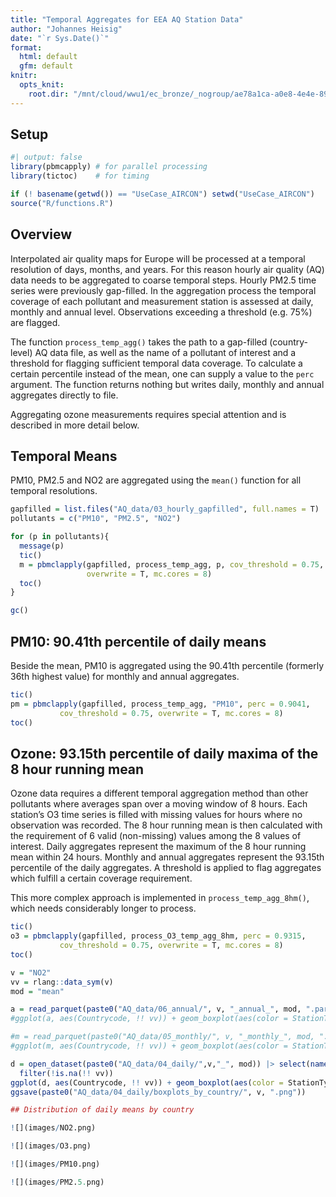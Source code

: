 ```yaml
---
title: "Temporal Aggregates for EEA AQ Station Data"
author: "Johannes Heisig"
date: "`r Sys.Date()`"
format: 
  html: default
  gfm: default
knitr:
  opts_knit:
    root.dir: "/mnt/cloud/wwu1/ec_bronze/_nogroup/ae78a1ca-a0e8-4e4e-8992-69c34947db65/UseCase_AIRCON"
---
```

## Setup

```r
#| output: false
library(pbmcapply) # for parallel processing
library(tictoc)    # for timing

if (! basename(getwd()) == "UseCase_AIRCON") setwd("UseCase_AIRCON")
source("R/functions.R") 
```

## Overview

Interpolated air quality maps for Europe will be processed at a temporal resolution of days, months, and years. For this reason hourly air quality (AQ) data needs to be aggregated to coarse temporal steps. Hourly PM2.5 time series were previously gap-filled. In the aggregation process the temporal coverage of each pollutant and measurement station is assessed at daily, monthly and annual level. Observations exceeding a threshold (e.g. 75\%) are flagged. 

The function `process_temp_agg()` takes the path to a gap-filled (country-level) AQ data file, as well as the name of a pollutant of interest and a threshold for flagging sufficient temporal data coverage. To calculate a certain percentile instead of the mean, one can supply a value to the `perc` argument. The function returns nothing but writes daily, monthly and annual aggregates directly to file.

Aggregating ozone measurements requires special attention and is described in more detail below.

## Temporal Means

PM10, PM2.5 and NO2 are aggregated using the `mean()` function for all temporal resolutions.

```r
gapfilled = list.files("AQ_data/03_hourly_gapfilled", full.names = T)
pollutants = c("PM10", "PM2.5", "NO2")

for (p in pollutants){
  message(p)
  tic()
  m = pbmclapply(gapfilled, process_temp_agg, p, cov_threshold = 0.75,
                 overwrite = T, mc.cores = 8)
  toc()
}
```

```r
gc()
```


## PM10: 90.41th percentile of daily means

Beside the mean, PM10 is aggregated using the 90.41th percentile (formerly 36th highest value) for monthly and annual aggregates.

```r
tic()
pm = pbmclapply(gapfilled, process_temp_agg, "PM10", perc = 0.9041,
           cov_threshold = 0.75, overwrite = T, mc.cores = 8)
toc()
```

## Ozone: 93.15th percentile of daily maxima of the 8 hour running mean

Ozone data requires a different temporal aggregation method than other pollutants where averages span over a moving window of 8 hours. Each station's O3 time series is filled with missing values for hours where no observation was recorded. The 8 hour running mean is then calculated with the requirement of 6 valid (non-missing) values among the 8 values of interest.
Daily aggregates represent the maximum of the 8 hour running mean within 24 hours. Monthly and annual aggregates represent the 93.15th percentile of the daily aggregates. A threshold is applied to flag aggregates which fulfill a certain coverage requirement.

This more complex approach is implemented in `process_temp_agg_8hm()`, which needs considerably longer to process.

```r
tic()
o3 = pbmclapply(gapfilled, process_O3_temp_agg_8hm, perc = 0.9315,
           cov_threshold = 0.75, overwrite = T, mc.cores = 8)
toc()
```


```r
v = "NO2"
vv = rlang::data_sym(v)
mod = "mean"

a = read_parquet(paste0("AQ_data/06_annual/", v, "_annual_", mod, ".parquet"))
#ggplot(a, aes(Countrycode, !! vv)) + geom_boxplot(aes(color = StationType)) + ggtitle(paste("Annual", v))

#m = read_parquet(paste0("AQ_data/05_monthly/", v, "_monthly_", mod, ".parquet")) 
#ggplot(m, aes(Countrycode, !! vv)) + geom_boxplot(aes(color = StationType)) + ggtitle(paste("Monthly", v))

d = open_dataset(paste0("AQ_data/04_daily/",v,"_", mod)) |> select(names(a)) |> collect() |> 
  filter(!is.na(!! vv))
ggplot(d, aes(Countrycode, !! vv)) + geom_boxplot(aes(color = StationType)) + ggtitle(paste("Daily", v))
ggsave(paste0("AQ_data/04_daily/boxplots_by_country/", v, ".png"))

## Distribution of daily means by country

![](images/NO2.png)

![](images/O3.png)

![](images/PM10.png)

![](images/PM2.5.png)
```


